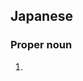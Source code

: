 ==Japanese==
{{ja-kanjitab}}

===Proper noun===
{{ja-pos|あずさ|proper}}

# {{given name|female|lang=ja|sort=あずさ}}